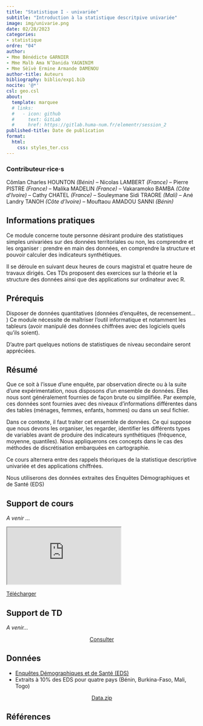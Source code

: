```yaml
---
title: "Statistique I - univariée"
subtitle: "Introduction à la statistique descritpive univariée"
image: img/univarie.png
date: 02/28/2023
categories: 
- statistique
ordre: "04" 
author: 
- Mme Bénédicte GARNIER
- Mme Malb Ama N’Danida YAGNINIM
- Mme Sèïvè Ermine Armande DAMENOU
author-title: Auteurs
bibliography: biblio/exp1.bib
nocite: '@*'
csl: geo.csl
about:
  template: marquee
  # links:
  #   - icon: github
  #     text: GitLab
  #     href: https://gitlab.huma-num.fr/elementr/session_2
published-title: Date de publication 
format:
  html: 
    css: styles_ter.css
---
```


::: {#contrib}
### Contributeur·rice·s

Cômlan Charles HOUNTON *(Bénin) --* Nicolas LAMBERT *(France)* -- Pierre PISTRE *(France)* -- Malika MADELIN *(France)* -- Vakaramoko BAMBA *(Côte d'Ivoire)* -- Cathy CHATEL *(France)* -- Souleymane Sidi TRAORE *(Mali)* -- Ané Landry TANOH *(Côte d'Ivoire)* -- Mouftaou AMADOU SANNI *(Bénin)*
:::

## <i class="bi bi-info-circle"></i> Informations pratiques

Ce module concerne toute personne désirant produire des statistiques simples univariées sur des données territoriales ou non, les comprendre et les organiser : prendre en main des données, en comprendre la structure et pouvoir calculer des indicateurs synthétiques.

Il se déroule en suivant deux heures de cours magistral et quatre heure de travaux dirigés. Ces TDs proposent des exercices sur la théorie et la structure des données ainsi que des applications sur ordinateur avec R.

## <i class="bi bi-ui-checks-grid"></i> Prérequis

Disposer de données quantitatives (données d'enquêtes, de recensement... ) Ce module nécessite de maîtriser l'outil informatique et notamment les tableurs (avoir manipulé des données chiffrées avec des logiciels quels qu'ils soient).

D'autre part quelques notions de statistiques de niveau secondaire seront appréciées.

## <i class="bi bi-bookmark"></i> Résumé

Que ce soit à l'issue d'une enquête, par observation directe ou à la suite d'une expérimentation, nous disposons d'un ensemble de données. Elles nous sont généralement fournies de façon brute ou simplifiée. Par exemple, ces données sont fournies avec des niveaux d'informations différentes dans des tables (ménages, femmes, enfants, hommes) ou dans un seul fichier.

Dans ce contexte, il faut traiter cet ensemble de données. Ce qui suppose que nous devons les organiser, les regarder, identifier les différents types de variables avant de produire des indicateurs synthétiques (fréquence, moyenne, quantiles). Nous appliquerons ces concepts dans le cas des méthodes de discrétisation embarquées en cartographie.

Ce cours alternera entre des rappels théoriques de la statistique descriptive univariée et des applications chiffrées.

Nous utiliserons des données extraites des Enquêtes Démographiques et de Santé (EDS)

## <i class="bi bi-person-video3"></i> Support de cours

*A venir ...*

<object class="slide" data="support/introR_seance2_diapo.pdf" type="application/pdf">

<iframe class="slide" src="https://meghan.rbind.io/slides/neair/neair.html#/title-slide">

</iframe>

::: {#url}
<i class="bi bi-cloud-arrow-down-fill"></i> [Télécharger</i>]()
:::

</object>

## <i class="bi bi-person-video3"></i> Support de TD

*A venir...*

<center><a href="" class="btn btn-warning" role="button" aria-disabled="true"><i class="bi bi-eye"></i> Consulter</a></center>

## <i class="bi bi-clipboard-data"></i> Données

-   [Enquêtes Démographiques et de Santé (EDS)](../donnees/eds_afriq.qmd)
-   Extraits à 10% des EDS pour quatre pays (Bénin, Burkina-Faso, Mali, Togo)

<center><a href="" class="btn btn-info" role="button" aria-disabled="true"><i class="bi bi-cloud-arrow-down"></i> Data.zip</a></center>

## <i class="bi bi-file-earmark-text"></i> Références

::: {#refs}
:::
